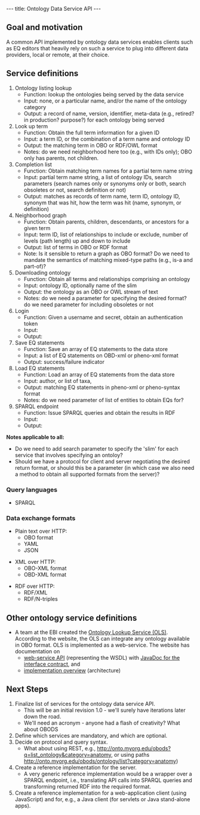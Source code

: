 ---
title: Ontology Data Service API
---

==Goal and motivation==

A common API implemented by ontology data services enables clients such as EQ editors that heavily rely on such a service to plug into different data providers, local or remote, at their choice.

==Service definitions==

# Ontology listing lookup
#* Function: lookup the ontologies being served by the data service
#* Input: none, or a particular name, and/or the name of the ontology category
#* Output: a record of name, version, identifier, meta-data (e.g., retired? in production? purpose?) for each ontology being served
# Look up term 
#* Function: Obtain the full term information for a given ID
#* Input: a term ID, or the combination of a term name and ontology ID
#* Output: the matching term in OBO or RDF/OWL format
#* Notes: do we need neighborhood here too (e.g., with IDs only); OBO only has parents, not children.
# Completion list
#* Function: Obtain matching term names for a partial term name string
#* Input: partial term name string, a list of ontology IDs, search parameters (search names only or synonyms only or both, search obsoletes or not, search definition or not)
#* Output: matches as records of term name, term ID, ontology ID, synonym that was hit, how the term was hit (name, synonym, or definition)
# Neighborhood graph
#* Function: Obtain parents, children, descendants, or ancestors for a given term
#* Input: term ID, list of relationships to include or exclude, number of levels (path length) up and down to include
#* Output: list of terms in OBO or RDF format
#* Note: Is it sensible to return a graph as OBO format? Do we need to mandate the semantics of matching mixed-type paths (e.g., is-a and part-of)?
# Downloading ontology
#* Function: Obtain all terms and relationships comprising an ontology
#* Input: ontology ID, optionally name of the slim
#* Output: the ontology as an OBO or OWL stream of text
#* Notes: do we need a parameter for specifying the desired format? do we need parameter for including obsoletes or not 
# Login
#* Function: Given a username and secret, obtain an authentication token
#* Input: 
#* Output:
# Save EQ statements
#* Function: Save an array of EQ statements to the data store
#* Input: a list of EQ statements on OBD-xml or pheno-xml format
#* Output: success/failure indicator
# Load EQ statements
#* Function: Load an array of EQ statements from the data store
#* Input: author, or list of taxa, 
#* Output: matching EQ statements in pheno-xml or pheno-syntax format
#* Notes: do we need parameter of list of entities to obtain EQs for?
# SPARQL endpoint
#* Function: Issue SPARQL queries and obtain the results in RDF
#* Input:
#* Output:

'''Notes applicable to all:'''
* Do we need to add search parameter to specify the 'slim' for each service that involves specifying an ontoloy?
* Should we have a protocol for client and server negotiating the desired return format, or should this be a parameter (in which case we also need a method to obtain all supported formats from the server)?

===Query languages===

* SPARQL

===Data exchange formats===

* Plain text over HTTP:
** OBO format
** YAML
** JSON

* XML over HTTP:
** OBO-XML format
** OBD-XML format

* RDF over HTTP:
** RDF/XML
** RDF/N-triples

==Other ontology service definitions==

* A team at the EBI created the [http://www.ebi.ac.uk/ontology-lookup/ Ontology Lookup Service (OLS)]. According to the website, the OLS can integrate any ontology available in OBO format. OLS is implemented as a web-service. The website has documentation on
**  [http://www.ebi.ac.uk/ontology-lookup/WSDLDocumentation.do web-service API] (representing the WSDL) with [http://www.ebi.ac.uk/ontology-lookup/api/uk/ac/ebi/ook/web/interfaces/QueryImpl.html JavaDoc for the interface contract], and
** [http://www.ebi.ac.uk/ontology-lookup/implementationOverview.do implementation overview] (architecture)

==Next Steps==

# Finalize list of services for the ontology data service API.
#* This will be an initial revision 1.0 - we'll surely have iterations later down the road.
#* We'll need an acronym - anyone had a flash of creativity? What about OBODS
# Define which services are mandatory, and which are optional.
# Decide on protocol and query syntax.
#* What about using REST, e.g., http://onto.myorg.edu/obods?q=list_ontology&category=anatomy, or using paths http://onto.myorg.edu/obods/ontology/list?category=anatomy)
# Create a reference implementation for the server.
#* A very generic reference implementation would be a wrapper over a SPARQL endpoint, i.e., translating API calls into SPARQL queries and transforming returned RDF into the required format.
# Create a reference implementation for a web-application client (using JavaScript) and for, e.g., a Java client (for servlets or Java stand-alone apps).